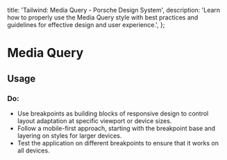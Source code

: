 
  title: 'Tailwind: Media Query - Porsche Design System',
  description:
    'Learn how to properly use the Media Query style with best practices and guidelines for effective design and user experience.',
};

# Media Query

<TableOfContents headings={[]} />

## Usage

### Do:

- Use breakpoints as building blocks of responsive design to control layout adaptation at specific viewport or device
  sizes.
- Follow a mobile-first approach, starting with the breakpoint base and layering on styles for larger devices.
- Test the application on different breakpoints to ensure that it works on all devices.
